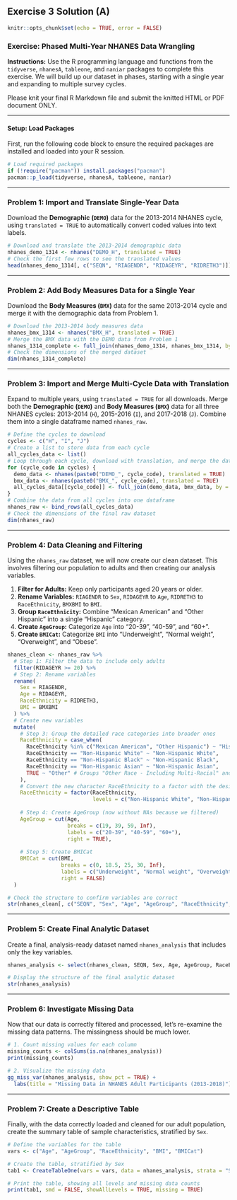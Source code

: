 ## Exercise 3 Solution (A) {.unnumbered}

```r
knitr::opts_chunk$set(echo = TRUE, error = FALSE)
```

### **Exercise: Phased Multi-Year NHANES Data Wrangling**

**Instructions:** Use the R programming language and functions from the `tidyverse`, `nhanesA`, `tableone`, and `naniar` packages to complete this exercise. We will build up our dataset in phases, starting with a single year and expanding to multiple survey cycles.

Please knit your final R Markdown file and submit the knitted HTML or PDF document ONLY.

------------------------------------------------------------------------

#### **Setup: Load Packages**

First, run the following code block to ensure the required packages are installed and loaded into your R session.

```r
# Load required packages
if (!require("pacman")) install.packages("pacman")
pacman::p_load(tidyverse, nhanesA, tableone, naniar)
```

------------------------------------------------------------------------

### **Problem 1: Import and Translate Single-Year Data**

Download the **Demographic (`DEMO`)** data for the 2013-2014 NHANES cycle, using `translated = TRUE` to automatically convert coded values into text labels.

```r
# Download and translate the 2013-2014 demographic data
nhanes_demo_1314 <- nhanes("DEMO_H", translated = TRUE)
# Check the first few rows to see the translated values
head(nhanes_demo_1314[, c("SEQN", "RIAGENDR", "RIDAGEYR", "RIDRETH3")])
```

------------------------------------------------------------------------

### **Problem 2: Add Body Measures Data for a Single Year**

Download the **Body Measures (`BMX`)** data for the same 2013-2014 cycle and merge it with the demographic data from Problem 1.

```r
# Download the 2013-2014 body measures data
nhanes_bmx_1314 <- nhanes("BMX_H", translated = TRUE)
# Merge the BMX data with the DEMO data from Problem 1
nhanes_1314_complete <- full_join(nhanes_demo_1314, nhanes_bmx_1314, by = "SEQN")
# Check the dimensions of the merged dataset
dim(nhanes_1314_complete)
```

------------------------------------------------------------------------

### **Problem 3: Import and Merge Multi-Cycle Data with Translation**

Expand to multiple years, using `translated = TRUE` for all downloads. Merge both the **Demographic (`DEMO`)** and **Body Measures (`BMX`)** data for all three NHANES cycles: 2013-2014 (`H`), 2015-2016 (`I`), and 2017-2018 (`J`). Combine them into a single dataframe named `nhanes_raw`.

```r
# Define the cycles to download
cycles <- c("H", "I", "J")
# Create a list to store data from each cycle
all_cycles_data <- list()
# Loop through each cycle, download with translation, and merge the data
for (cycle_code in cycles) {
  demo_data <- nhanes(paste0("DEMO_", cycle_code), translated = TRUE)
  bmx_data <- nhanes(paste0("BMX_", cycle_code), translated = TRUE)
  all_cycles_data[[cycle_code]] <- full_join(demo_data, bmx_data, by = "SEQN")
}
# Combine the data from all cycles into one dataframe
nhanes_raw <- bind_rows(all_cycles_data)
# Check the dimensions of the final raw dataset
dim(nhanes_raw)
```

------------------------------------------------------------------------

### **Problem 4: Data Cleaning and Filtering**

Using the `nhanes_raw` dataset, we will now create our clean dataset. This involves filtering our population to adults and then creating our analysis variables.

1.  **Filter for Adults:** Keep only participants aged 20 years or older.
2.  **Rename Variables:** `RIAGENDR` to `Sex`, `RIDAGEYR` to `Age`, `RIDRETH3` to `RaceEthnicity`, `BMXBMI` to `BMI`.
3.  **Group `RaceEthnicity`:** Combine "Mexican American" and "Other Hispanic" into a single "Hispanic" category.
4.  **Create `AgeGroup`:** Categorize `Age` into "20-39", "40-59", and "60+".
5.  **Create `BMICat`:** Categorize `BMI` into "Underweight", "Normal weight", "Overweight", and "Obese".

```r
nhanes_clean <- nhanes_raw %>%
  # Step 1: Filter the data to include only adults
  filter(RIDAGEYR >= 20) %>%
  # Step 2: Rename variables
  rename(
    Sex = RIAGENDR,
    Age = RIDAGEYR,
    RaceEthnicity = RIDRETH3,
    BMI = BMXBMI
  ) %>%
  # Create new variables
  mutate(
    # Step 3: Group the detailed race categories into broader ones
    RaceEthnicity = case_when(
      RaceEthnicity %in% c("Mexican American", "Other Hispanic") ~ "Hispanic",
      RaceEthnicity == "Non-Hispanic White" ~ "Non-Hispanic White",
      RaceEthnicity == "Non-Hispanic Black" ~ "Non-Hispanic Black",
      RaceEthnicity == "Non-Hispanic Asian" ~ "Non-Hispanic Asian",
      TRUE ~ "Other" # Groups "Other Race - Including Multi-Racial" and any NAs
    ),
    # Convert the new character RaceEthnicity to a factor with the desired level order
    RaceEthnicity = factor(RaceEthnicity,
                           levels = c("Non-Hispanic White", "Non-Hispanic Black", "Hispanic", "Non-Hispanic Asian", "Other")),
    
    # Step 4: Create AgeGroup (now without NAs because we filtered)
    AgeGroup = cut(Age,
                   breaks = c(19, 39, 59, Inf),
                   labels = c("20-39", "40-59", "60+"),
                   right = TRUE),
                   
    # Step 5: Create BMICat
    BMICat = cut(BMI,
                 breaks = c(0, 18.5, 25, 30, Inf),
                 labels = c("Underweight", "Normal weight", "Overweight", "Obese"),
                 right = FALSE)
  )

# Check the structure to confirm variables are correct
str(nhanes_clean[, c("SEQN", "Sex", "Age", "AgeGroup", "RaceEthnicity", "BMI")])
```

------------------------------------------------------------------------

### **Problem 5: Create Final Analytic Dataset**

Create a final, analysis-ready dataset named `nhanes_analysis` that includes only the key variables.

```r
nhanes_analysis <- select(nhanes_clean, SEQN, Sex, Age, AgeGroup, RaceEthnicity, BMI, BMICat)

# Display the structure of the final analytic dataset
str(nhanes_analysis)
```

------------------------------------------------------------------------

### **Problem 6: Investigate Missing Data**

Now that our data is correctly filtered and processed, let's re-examine the missing data patterns. The missingness should be much lower.

```r
# 1. Count missing values for each column
missing_counts <- colSums(is.na(nhanes_analysis))
print(missing_counts)

# 2. Visualize the missing data
gg_miss_var(nhanes_analysis, show_pct = TRUE) +
  labs(title = "Missing Data in NHANES Adult Participants (2013-2018)")
```

------------------------------------------------------------------------

### **Problem 7: Create a Descriptive Table**

Finally, with the data correctly loaded and cleaned for our adult population, create the summary table of sample characteristics, stratified by `Sex`.

```r
# Define the variables for the table
vars <- c("Age", "AgeGroup", "RaceEthnicity", "BMI", "BMICat")

# Create the table, stratified by Sex
tab1 <- CreateTableOne(vars = vars, data = nhanes_analysis, strata = "Sex", addOverall = TRUE, test = FALSE)

# Print the table, showing all levels and missing data counts
print(tab1, smd = FALSE, showAllLevels = TRUE, missing = TRUE)
```

